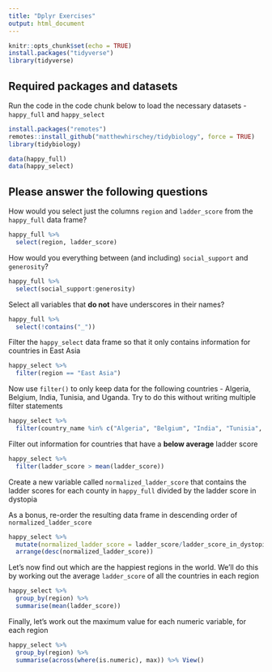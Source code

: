 ```yaml
---
title: "Dplyr Exercises"
output: html_document
---
```


```r
knitr::opts_chunk$set(echo = TRUE)
install.packages("tidyverse")
library(tidyverse)
```

## Required packages and datasets

Run the code in the code chunk below to load the necessary datasets - `happy_full` and `happy_select`
```r
install.packages("remotes")
remotes::install_github("matthewhirschey/tidybiology", force = TRUE)
library(tidybiology)

data(happy_full)
data(happy_select)
```

## Please answer the following questions

How would you select just the columns `region` and `ladder_score` from the `happy_full` data frame?

```r
happy_full %>% 
  select(region, ladder_score)
```

How would you everything between (and including) `social_support` and `generosity`?

```r
happy_full %>% 
  select(social_support:generosity)
```

Select all variables that **do not** have underscores in their names?

```r
happy_full %>% 
  select(!contains("_"))
```

Filter the `happy_select` data frame so that it only contains information for countries in East Asia

```r
happy_select %>% 
  filter(region == "East Asia")
```

Now use `filter()` to only keep data for the following countries - Algeria, Belgium, India, Tunisia, and Uganda. Try to do this without writing multiple filter statements 

```r
happy_select %>% 
  filter(country_name %in% c("Algeria", "Belgium", "India", "Tunisia", "Uganda"))
```

Filter out information for countries that have a **below average** ladder score 

```r
happy_select %>% 
  filter(ladder_score > mean(ladder_score))
```

Create a new variable called `normalized_ladder_score` that contains the ladder scores for each county in `happy_full` divided by the ladder score in dystopia  

As a bonus, re-order the resulting data frame in descending order of `normalized_ladder_score` 

```r
happy_select %>% 
  mutate(normalized_ladder_score = ladder_score/ladder_score_in_dystopia) %>% 
  arrange(desc(normalized_ladder_score))
```

Let's now find out which are the happiest regions in the world. We'll do this by working out the average `ladder_score` of all the countries in each region 

```r
happy_select %>% 
  group_by(region) %>% 
  summarise(mean(ladder_score))
```

Finally, let's work out the maximum value for each numeric variable, for each region 

```r
happy_select %>%
  group_by(region) %>%
  summarise(across(where(is.numeric), max)) %>% View()
```


